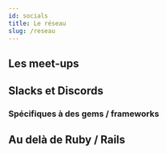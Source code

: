 ```yaml
---
id: socials
title: Le réseau
slug: /reseau
---
```



## Les meet-ups

<div class="container">

  <MeetingCard
    src='/img/community/paris-ruby-workshop.png'
    alt='Logo Paris Ruby Workshop'
    title='Paris Ruby Workshop'
    href='https://www.meetup.com/fr-FR/Paris-Ruby-Workshop/'
    frequency="Le deuxième mercredi de chaque mois"
    description="Le Paris Ruby Workshop est un meetup technique pour accueillir les nouveaux venus dans la communauté ruby de Paris et permettre aux développeurs d’échanger et d’apprendre. Venez pairer sur des kata ou du code open source ruby !"
  />

  <MeetingCard
    src='/img/community/paris-rb.jpg'
    alt='Logo Paris.rb'
    title='Paris.rb'
    href='https://www.meetup.com/fr-FR/parisrb/events/'
    frequency="Le premier mardi de chaque mois"
    description="Groupe pour les passionnés de Ruby, Rails, et généralement technos et business du Web. Nous échangeons tous les premiers mardis du mois autour des technos (rails, web, gems, frameworks...), des meilleurs pratiques (méthodes agiles, tests, management...), et de l'aspect business (emploi, produit...)"
  />

</div>

## Slacks et Discords

<div class="container">

  <HorizontalCard
    src='/img/community/paris-rb.jpg'
    alt='Logo ParisRB'
    href='https://parisrb-slack-invite.herokuapp.com/'
    title='Paris.rb'
    description="[FR] Slack de la communauté rubyiste française, avec les canaux de discussion suivants: #dejs (pour quand on pouvait se retrouver déjeuner), #help (pour demander de l'aide technique), #jobs et #jobs-ruby-and-rails pour trouver des offres d'emploi."
  />

  <HorizontalCard
    src='/img/community/railslink.png'
    alt='Logo RubyonrailsLink'
    href='https://www.rubyonrails.link/'
    title='Ruby on Rails Link'
    description="[EN] Slack de la communauté anglophone internationale Ruby on Rails, une mine d'or avec pleins d'infos intéressantes. Les canaux : #beginners-and-mentors, #coding, #french, #frontend, #work-career-chat, #work-offers, …"
  />

  <HorizontalCard
    src='/img/community/ruby-developers.jpg'
    alt='Logo RubyDevelopers'
    href='https://rubydevs.herokuapp.com/'
    title='Ruby Developers'
    description="[EN] Slack de rubyistes anglophones, avec les canaux : #beginners-and-mentors, #code, #general, #jobs, #rails, …"
  />

  <HorizontalCard
    src='/img/community/discord-ruby.jpg'
    alt='Logo Discord Ruby'
    href='https://discord.me/ruby'
    title='Discord Ruby'
    description="[EN] Discord de développeurs ruby anglophones, avec les canaux : #ruby-general, #ruby-beginners, #rails, #sinatra, …"
  />

</div>

### Spécifiques à des gems / frameworks

<div class="container">

  <HorizontalCard
    src='/img/community/stimulus-reflex.png'
    alt='Logo Discord StimulusReflex'
    href='https://discord.gg/XveN625'
    title='StimulusReflex'
    description="[EN] Discord de la communauté des utilisateurs de la gem StimulusReflex qui permet de rajouter de la réactivité à nos sites rails."
  />

  <HorizontalCard
    src='/img/community/spree.jpg'
    alt='Logo Spree'
    href='http://slack.spreecommerce.org/'
    title='Spree'
    description="[EN] Slack de la communauté autour de la gem Spree pour créer des sites e-commerce, pratique si on l'utilise et qu'on a besoin d'aide."
  />

  <HorizontalCard
    src='/img/community/solidus.png'
    alt='Logo Solidus'
    href='http://slack.solidus.io/'
    title='Solidus'
    description="[EN] Slack de la communauté autour de la gem Solidus pour créer des sites e-commerce (fork de la gem Spree)"
  />

</div>

## Au delà de Ruby / Rails

<div class="container">

  <HorizontalCard
    src='/img/community/francejs.png'
    alt='Logo FranceJS'
    href='https://francejs.slack.com/'
    title='FranceJS'
    description="[FR] Slack de la communauté française autour de javascript, avec les canaux : #general, #jobs, #questions-reponses, #reactjs, et #rh-ma-tuer pour rigoler un peu ^^"
  />

  <HorizontalCard
    src='/img/community/reactiflux.svg'
    alt='Logo Reactiflux'
    href='https://www.reactiflux.com/'
    title='Reactiflux'
    description="[EN] Discord de la communauté anglophone autour de React, avec les canaux : #help-react, #help-js, #resources, #job-boards, …"
  />

  <HorizontalCard
    src='/img/community/docusaurus.svg'
    alt='Logo Docusaurus'
    href='https://discordapp.com/invite/docusaurus'
    title='Docusaurus'
    description="[EN] Discord de la communauté des utilisateurs du framework Docusaurus, l'outil qui propulse ce site web !"
  />

</div>

